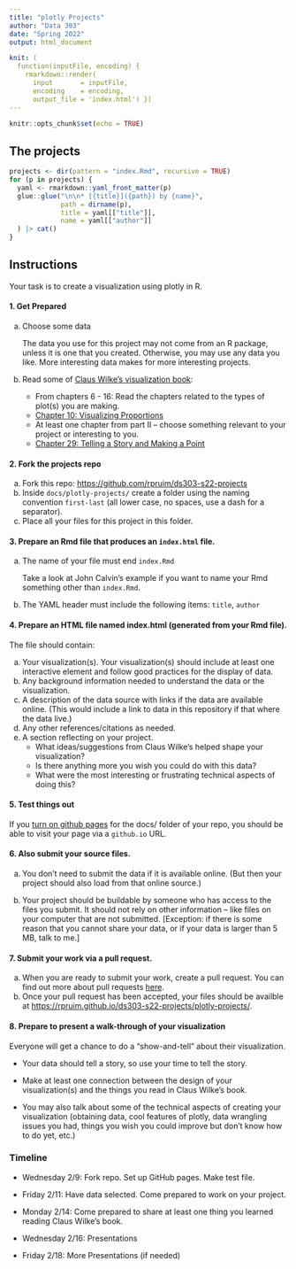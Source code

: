 ```yaml
---
title: "plotly Projects"
author: "Data 303"
date: "Spring 2022"
output: html_document

knit: (
  function(inputFile, encoding) { 
    rmarkdown::render( 
      input       = inputFile, 
      encoding    = encoding, 
      output_file = 'index.html') })
---
```


```r
knitr::opts_chunk$set(echo = TRUE)
```

## The projects

```r
projects <- dir(pattern = "index.Rmd", recursive = TRUE)
for (p in projects) {
  yaml <- rmarkdown::yaml_front_matter(p)
  glue::glue("\n\n* [{title}]({path}) by {name}", 
             path = dirname(p), 
             title = yaml[["title"]],
             name = yaml[["author"]]
  ) |> cat()
}

```

## Instructions

Your task is to create a visualization using plotly in R. 

#### 1. Get Prepared

a. Choose some data

    The data you use for this project may not come from an R package, unless it is one that you created.
Otherwise, you may use any data you like. More interesting data makes for more interesting projects.

b. Read some of [Claus Wilke's visualization book](https://clauswilke.com/dataviz/):

    * From chapters 6 - 16: Read the chapters related to the types of plot(s) you are making.
    * [Chapter 10: Visualizing Proportions](https://clauswilke.com/dataviz/visualizing-proportions.html)
    * At least one chapter from part II -- choose something relevant to your project or interesting to you.
    * [Chapter 29: Telling a Story and Making a Point](https://clauswilke.com/dataviz/telling-a-story.html)

#### 2. Fork the projects repo 

a. Fork this repo: <https://github.com/rpruim/ds303-s22-projects>
b. Inside `docs/plotly-projects/` create a folder using the naming convention `first-last` (all lower case, no spaces, use a dash for a separator).
c. Place all your files for this project in this folder.

#### 3. Prepare an Rmd file that produces an `index.html` file. 

a. The name of your file must end `index.Rmd` 
    
    Take a look at John Calvin's example if you want to 
    name your Rmd something other than `index.Rmd`.
    
b. The YAML header must include the following items: `title`, `author`
        

#### 4. Prepare an HTML file named **index.html** (generated from your Rmd file).

The file should contain:
    
a. Your visualization(s). Your visualization(s) should include at least one interactive element
    and follow good practices for the display of data.
b. Any background information needed to understand the data or the visualization.
c. A description of the data source with links if the data are available online. (This would include 
a link to data in this repository if that where the data live.)
d. Any other references/citations as needed.
e. A section reflecting on your project.
    * What ideas/suggestions from Claus Wilke's helped shape your visualization?
    * Is there anything more you wish you could do with this data?
    * What were the most interesting or frustrating technical aspects of doing this?
    
    
#### 5. Test things out

If you [turn on github pages](https://docs.github.com/en/pages/getting-started-with-github-pages/creating-a-github-pages-site#creating-your-site) for the docs/ folder of your repo, you should be able to 
visit your page via a `github.io` URL.

#### 6. Also submit your source files. 

a. You don't need to submit the data if it is available online. (But then your project should also
    load from that online source.)
    
b. Your project should be buildable by someone who has access to the files you submit. It should not
    rely on other information -- like files on your computer that are not submitted. 
    [Exception: if there is some reason that you cannot share your data, or 
    if your data is larger than 5 MB, talk to me.]

#### 7. Submit your work via a pull request.

a. When you are ready to submit your work, create a pull request. You can find out more about 
    pull requests [here](https://docs.github.com/en/pull-requests/collaborating-with-pull-requests/proposing-changes-to-your-work-with-pull-requests/creating-a-pull-request-from-a-fork).
b. Once your pull request has been accepted, your files should be availble at
<https://rpruim.github.io/ds303-s22-projects/plotly-projects/>.

#### 8. Prepare to present a walk-through of your visualization

Everyone will get a chance to do a "show-and-tell" about their visualization. 

* Your data should tell a story, so use your time to tell the story.

* Make at least one connection between the design of your visualization(s) and the things you
read in Claus Wilke's book.

* You may also talk about some of the technical aspects of creating your visualization (obtaining data,
cool features of plotly, data wrangling issues you had, things you wish you could improve but don't know
how to do yet, etc.)


### Timeline

* Wednesday 2/9: Fork repo. Set up GitHub pages. Make test file.

* Friday 2/11: Have data selected.  Come prepared to work on your project.

* Monday 2/14: Come prepared to share at least one thing you learned reading Claus Wilke's book.

* Wednesday 2/16: Presentations

* Friday 2/18: More Presentations (if needed)

